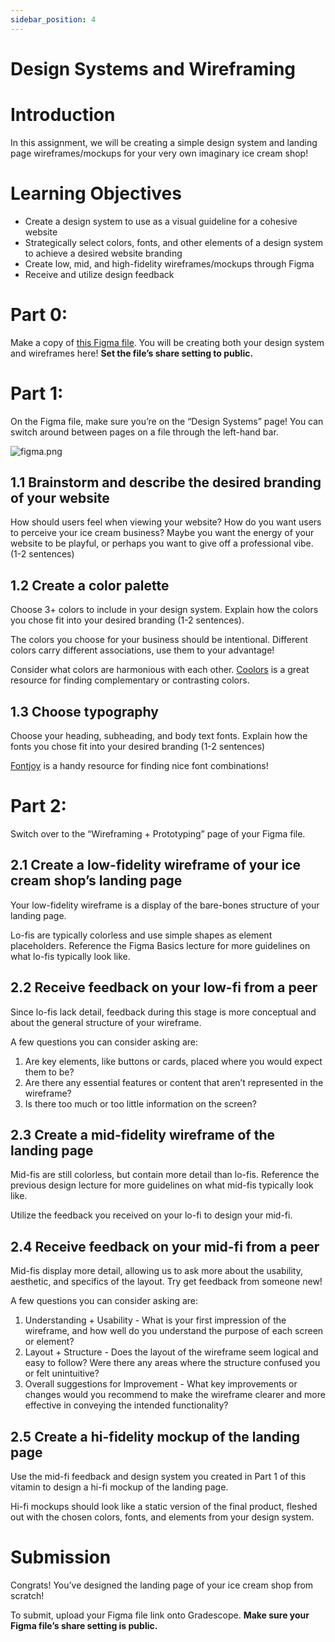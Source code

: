 ```yaml
---
sidebar_position: 4
---
```


# Design Systems and Wireframing

# Introduction

In this assignment, we will be creating a simple design system and landing page wireframes/mockups for your very own imaginary ice cream shop!

# Learning Objectives

- Create a design system to use as a visual guideline for a cohesive website
- Strategically select colors, fonts, and other elements of a design system to achieve a desired website branding
- Create low, mid, and high-fidelity wireframes/mockups through Figma
- Receive and utilize design feedback

# Part 0:

Make a copy of [this Figma file](https://www.figma.com/design/izCkRJiBcNlgw9nhUeqJ7Z/Fullstack-Decal-Vitamin-9---Design-Systems?node-id=0-1&t=MALRuscnbaThebhX-1). You will be creating both your design system and wireframes here! **Set the file’s share setting to public.**

# Part 1:

On the Figma file, make sure you’re on the “Design Systems” page! You can switch around between pages on a file through the left-hand bar.

![figma.png](AssignmentAssets/figma.png)

## 1.1 Brainstorm and describe the desired branding of your website

How should users feel when viewing your website? How do you want users to perceive your ice cream business? Maybe you want the energy of your website to be playful, or perhaps you want to give off a professional vibe. (1-2 sentences)

## 1.2 Create a color palette

Choose 3+ colors to include in your design system. Explain how the colors you chose fit into your desired branding (1-2 sentences).

The colors you choose for your business should be intentional. Different colors carry different associations, use them to your advantage!

Consider what colors are harmonious with each other. [Coolors](https://coolors.co/generate) is a great resource for finding complementary or contrasting colors.

## 1.3 Choose typography

Choose your heading, subheading, and body text fonts. Explain how the fonts you chose fit into your desired branding (1-2 sentences)

[Fontjoy](https://fontjoy.com/) is a handy resource for finding nice font combinations!

# Part 2:

Switch over to the “Wireframing + Prototyping” page of your Figma file.

## 2.1 Create a low-fidelity wireframe of your ice cream shop’s landing page

Your low-fidelity wireframe is a display of the bare-bones structure of your landing page. 

Lo-fis are typically colorless and use simple shapes as element placeholders. Reference the Figma Basics lecture for more guidelines on what lo-fis typically look like.

## 2.2 Receive feedback on your low-fi from a peer

Since lo-fis lack detail, feedback during this stage is more conceptual and about the general structure of your wireframe.

A few questions you can consider asking are:

1. Are key elements, like buttons or cards, placed where you would expect them to be?
2. Are there any essential features or content that aren’t represented in the wireframe?
3. Is there too much or too little information on the screen?

## 2.3 Create a mid-fidelity wireframe of the landing page

Mid-fis are still colorless, but contain more detail than lo-fis. Reference the previous design lecture for more guidelines on what mid-fis typically look like.

Utilize the feedback you received on your lo-fi to design your mid-fi.

## 2.4 Receive feedback on your mid-fi from a peer

Mid-fis display more detail, allowing us to ask more about the usability, aesthetic, and specifics of the layout. Try get feedback from someone new!

A few questions you can consider asking are:

1. Understanding + Usability - What is your first impression of the wireframe, and how well do you understand the purpose of each screen or element?
2. Layout + Structure - Does the layout of the wireframe seem logical and easy to follow? Were there any areas where the structure confused you or felt unintuitive?
3. Overall suggestions for Improvement - What key improvements or changes would you recommend to make the wireframe clearer and more effective in conveying the intended functionality?

## 2.5 Create a hi-fidelity mockup of the landing page

Use the mid-fi feedback and design system you created in Part 1 of this vitamin to design a hi-fi mockup of the landing page. 

Hi-fi mockups should look like a static version of the final product, fleshed out with the chosen colors, fonts, and elements from your design system.

# Submission

Congrats! You’ve designed the landing page of your ice cream shop from scratch!

To submit, upload your Figma file link onto Gradescope. **Make sure your Figma file’s share setting is public.**